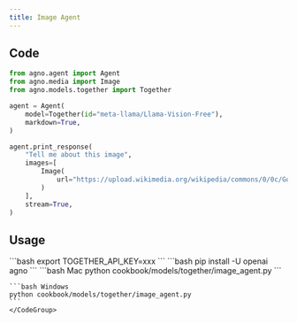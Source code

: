 ```yaml
---
title: Image Agent
---
```


## Code

```python cookbook/models/together/image_agent.py
from agno.agent import Agent
from agno.media import Image
from agno.models.together import Together

agent = Agent(
    model=Together(id="meta-llama/Llama-Vision-Free"),
    markdown=True,
)

agent.print_response(
    "Tell me about this image",
    images=[
        Image(
            url="https://upload.wikimedia.org/wikipedia/commons/0/0c/GoldenGateBridge-001.jpg"
        )
    ],
    stream=True,
)
```

## Usage

<Steps>
  <Snippet file="create-venv-step.mdx" />

  <Step title="Set your API key">
    ```bash
    export TOGETHER_API_KEY=xxx
    ```
  </Step>

  <Step title="Install libraries">
    ```bash
    pip install -U openai agno
    ```
  </Step>

  <Step title="Run Agent">
    <CodeGroup>
    ```bash Mac
    python cookbook/models/together/image_agent.py
    ```

    ```bash Windows
    python cookbook/models/together/image_agent.py
    ```
    </CodeGroup>
  </Step>
</Steps>